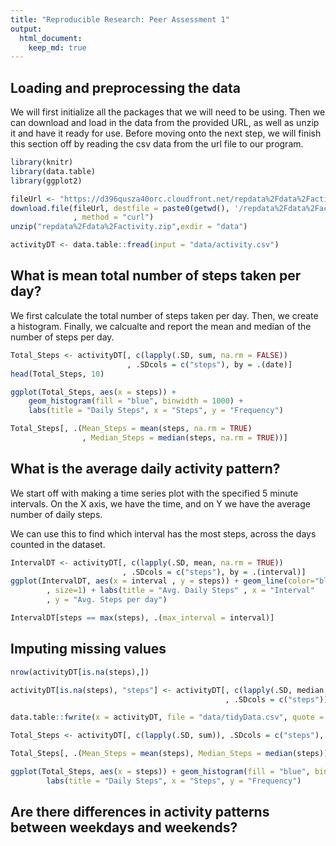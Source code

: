 ```yaml
---
title: "Reproducible Research: Peer Assessment 1"
output: 
  html_document:
    keep_md: true
---
```



## Loading and preprocessing the data

We will first initialize all the packages that we will need to be using.
Then we can download and load in the data from the provided URL, as well as
unzip it and have it ready for use. Before moving onto the next step, we will
finish this section off by reading the csv data from the url file to our
program. 

```r
library(knitr)
library(data.table)
library(ggplot2)

fileUrl <- "https://d396qusza40orc.cloudfront.net/repdata%2Fdata%2Factivity.zip"
download.file(fileUrl, destfile = paste0(getwd(), '/repdata%2Fdata%2Factivity.zip')
              , method = "curl")
unzip("repdata%2Fdata%2Factivity.zip",exdir = "data")

activityDT <- data.table::fread(input = "data/activity.csv")
```

## What is mean total number of steps taken per day?

We first calculate the total number of steps taken per day.
Then, we create a histogram.
Finally, we calcualte and report the mean and median of the number of steps
per day.

```r
Total_Steps <- activityDT[, c(lapply(.SD, sum, na.rm = FALSE))
                          , .SDcols = c("steps"), by = .(date)] 
head(Total_Steps, 10)

ggplot(Total_Steps, aes(x = steps)) +
    geom_histogram(fill = "blue", binwidth = 1000) +
    labs(title = "Daily Steps", x = "Steps", y = "Frequency")

Total_Steps[, .(Mean_Steps = mean(steps, na.rm = TRUE)
                , Median_Steps = median(steps, na.rm = TRUE))]
```

## What is the average daily activity pattern?

We start off with making a time series plot with the specified 5 minute intervals.
On the X axis, we have the time, and on Y we have the average number of daily
steps. 

We can use this to find which interval has the most steps, across the days counted
in the dataset.

```r
IntervalDT <- activityDT[, c(lapply(.SD, mean, na.rm = TRUE))
                         , .SDcols = c("steps"), by = .(interval)] 
ggplot(IntervalDT, aes(x = interval , y = steps)) + geom_line(color="blue"
        , size=1) + labs(title = "Avg. Daily Steps" , x = "Interval"
        , y = "Avg. Steps per day")

IntervalDT[steps == max(steps), .(max_interval = interval)]
```

## Imputing missing values

```r
nrow(activityDT[is.na(steps),])

activityDT[is.na(steps), "steps"] <- activityDT[, c(lapply(.SD, median, na.rm = TRUE))
                                                , .SDcols = c("steps")]

data.table::fwrite(x = activityDT, file = "data/tidyData.csv", quote = FALSE)

Total_Steps <- activityDT[, c(lapply(.SD, sum)), .SDcols = c("steps"), by = .(date)]

Total_Steps[, .(Mean_Steps = mean(steps), Median_Steps = median(steps))]

ggplot(Total_Steps, aes(x = steps)) + geom_histogram(fill = "blue", binwidth = 1000) + 
        labs(title = "Daily Steps", x = "Steps", y = "Frequency")
```

## Are there differences in activity patterns between weekdays and weekends?


